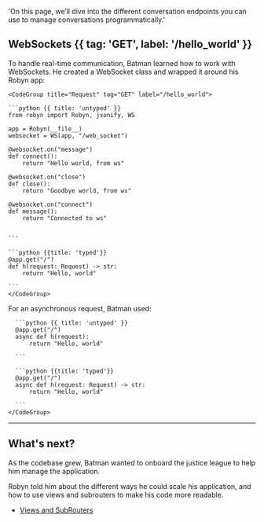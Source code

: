  'On this page, we’ll dive into the different conversation endpoints you can use to manage conversations programmatically.'


## WebSockets {{ tag: 'GET', label: '/hello_world' }}

<Row>
<Col>
To handle real-time communication, Batman learned how to work with WebSockets. He created a WebSocket class and wrapped it around his Robyn app:
</Col>
  <Col sticky>

    <CodeGroup title="Request" tag="GET" label="/hello_world">

    ```python {{ title: 'untyped' }}
    from robyn import Robyn, jsonify, WS

    app = Robyn(__file__)
    websocket = WS(app, "/web_socket")

    @websocket.on("message")
    def connect():
        return "Hello world, from ws"

    @websocket.on("close")
    def close():
        return "Goodbye world, from ws"

    @websocket.on("connect")
    def message():
        return "Connected to ws"


    ```

    ```python {{title: 'typed'}}
    @app.get("/")
    def h(request: Request) -> str:
        return "Hello, world"

    ```
    </CodeGroup>
  </Col>
</Row>
<Row>

  <Col>
    For an asynchronous request, Batman used:
  </Col>
  <Col sticky>
    <CodeGroup title="Request" tag="GET" label="/hello_world">

      ```python {{ title: 'untyped' }}
      @app.get("/")
      async def h(request):
          return "Hello, world"

      ```

      ```python {{title: 'typed'}}
      @app.get("/")
      async def h(request: Request) -> str:
          return "Hello, world"

      ```
    </CodeGroup>
  </Col>
</Row>

---

## What's next?

As the codebase grew, Batman wanted to onboard the justice league to help him manage the application. 

Robyn told him about the different ways he could scale his application, and how to use views and subrouters to make his code more readable. 


- [Views and SubRouters](/documentation/api_reference/views)




